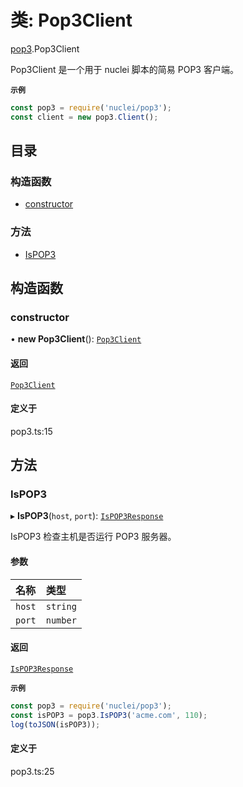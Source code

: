 # 类: Pop3Client

[pop3](/templates/protocols/javascript/modules/pop3).Pop3Client

Pop3Client 是一个用于 nuclei 脚本的简易 POP3 客户端。

**`示例`**

```javascript
const pop3 = require('nuclei/pop3');
const client = new pop3.Client();
```

## 目录

### 构造函数

- [constructor](/templates/protocols/javascript/modules/pop3.Pop3Client#constructor)

### 方法

- [IsPOP3](/templates/protocols/javascript/modules/pop3.Pop3Client#ispop3)

## 构造函数

### constructor

• **new Pop3Client**(): [`Pop3Client`](/templates/protocols/javascript/modules/pop3.Pop3Client)

#### 返回

[`Pop3Client`](/templates/protocols/javascript/modules/pop3.Pop3Client)

#### 定义于

pop3.ts:15

## 方法

### IsPOP3

▸ **IsPOP3**(`host`, `port`): [`IsPOP3Response`](/templates/protocols/javascript/modules/pop3.IsPOP3Response)

IsPOP3 检查主机是否运行 POP3 服务器。

#### 参数

| 名称 | 类型 |
| :------ | :------ |
| `host` | `string` |
| `port` | `number` |

#### 返回

[`IsPOP3Response`](/templates/protocols/javascript/modules/pop3.IsPOP3Response)

**`示例`**

```javascript
const pop3 = require('nuclei/pop3');
const isPOP3 = pop3.IsPOP3('acme.com', 110);
log(toJSON(isPOP3));
```

#### 定义于

pop3.ts:25
